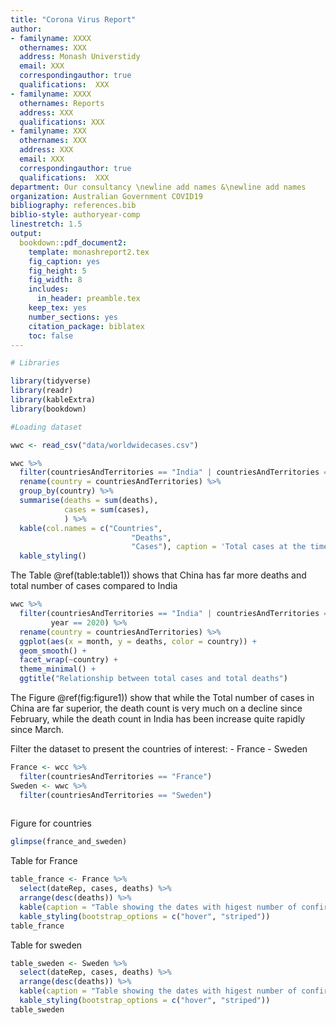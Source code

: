```yaml
---
title: "Corona Virus Report"
author:
- familyname: XXXX
  othernames: XXX
  address: Monash Universtidy
  email: XXX
  correspondingauthor: true
  qualifications:  XXX
- familyname: XXXX
  othernames: Reports
  address: XXX
  qualifications: XXX
- familyname: XXX
  othernames: XXX
  address: XXX
  email: XXX
  correspondingauthor: true
  qualifications:  XXX
department: Our consultancy \newline add names &\newline add names
organization: Australian Government COVID19
bibliography: references.bib
biblio-style: authoryear-comp
linestretch: 1.5
output:
  bookdown::pdf_document2:
    template: monashreport2.tex
    fig_caption: yes
    fig_height: 5
    fig_width: 8
    includes:
      in_header: preamble.tex
    keep_tex: yes
    number_sections: yes
    citation_package: biblatex
    toc: false
---
```


```r
# Libraries

library(tidyverse)
library(readr)
library(kableExtra)
library(bookdown)

```

```r
#Loading dataset

wwc <- read_csv("data/worldwidecases.csv")
```

\section*{Country XX1 and YY1"}
```r
wwc %>%
  filter(countriesAndTerritories == "India" | countriesAndTerritories == "China") %>%
  rename(country = countriesAndTerritories) %>%
  group_by(country) %>%
  summarise(deaths = sum(deaths),
            cases = sum(cases),
            ) %>%
  kable(col.names = c("Countries",
                           "Deaths",
                           "Cases"), caption = 'Total cases at the time of this report.') %>%
  kable_styling()

```

The Table \@ref(table:table1)) shows that China has far more deaths and total number of cases compared to India

```r
wwc %>%
  filter(countriesAndTerritories == "India" | countriesAndTerritories == "China",
         year == 2020) %>%
  rename(country = countriesAndTerritories) %>%
  ggplot(aes(x = month, y = deaths, color = country)) +
  geom_smooth() +
  facet_wrap(~country) +
  theme_minimal() +
  ggtitle("Relationship between total cases and total deaths")
```
The Figure \@ref(fig:figure1)) show that while the Total number of cases in China are far superior, the death count is very much on a decline since February, while the death count in India has been increase quite rapidly since March.

\section*{Country XX2 and YY2}

\section*{Country XX3 and YY3}

Filter the dataset to present the countries of interest: 
  - France
  - Sweden
```r
France <- wcc %>% 
  filter(countriesAndTerritories == "France") 
Sweden <- wwc %>%
  filter(countriesAndTerritories == "Sweden") 
  
```

Figure for countries
```r
glimpse(france_and_sweden)
```

Table for France
```r
table_france <- France %>%
  select(dateRep, cases, deaths) %>%
  arrange(desc(deaths)) %>%
  kable(caption = "Table showing the dates with higest number of confirmed cases and deaths for France") %>%
  kable_styling(bootstrap_options = c("hover", "striped"))
table_france
```



Table for sweden
```r
table_sweden <- Sweden %>% 
  select(dateRep, cases, deaths) %>%
  arrange(desc(deaths)) %>%
  kable(caption = "Table showing the dates with higest number of confirmed cases and deaths for Sweden") %>%
  kable_styling(bootstrap_options = c("hover", "striped"))
table_sweden
```

 


